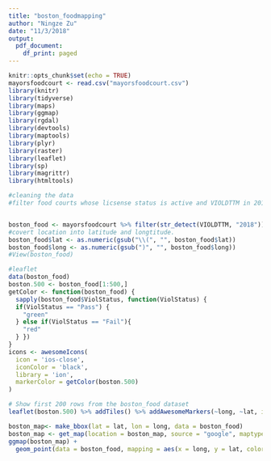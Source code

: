```yaml
---
title: "boston_foodmapping"
author: "Ningze Zu"
date: "11/3/2018"
output:
  pdf_document:
    df_print: paged
---
```


```r
knitr::opts_chunk$set(echo = TRUE)
mayorsfoodcourt <- read.csv("mayorsfoodcourt.csv")
library(knitr)
library(tidyverse)
library(maps)
library(ggmap)
library(rgdal)
library(devtools)
library(maptools)
library(plyr)
library(raster)
library(leaflet)
library(sp)
library(magrittr)
library(htmltools)
```


```r
#cleaning the data
#filter food courts whose licsense status is active and VIOLDTTM in 2018.


boston_food <- mayorsfoodcourt %>% filter(str_detect(VIOLDTTM, "2018")) %>% filter(LICSTATUS=="Active") %>% separate(Location, c("lat","long"),",") %>% filter(!is.na(long) & !is.na(lat))
#covert location into latitude and longtitude. 
boston_food$lat <- as.numeric(gsub("\\(", "", boston_food$lat))
boston_food$long <- as.numeric(gsub(")", "", boston_food$long))
#View(boston_food)

```

```r
#leaflet 
data(boston_food)
boston.500 <- boston_food[1:500,]
getColor <- function(boston_food) {
  sapply(boston_food$ViolStatus, function(ViolStatus) {
  if(ViolStatus == "Pass") {
    "green"
  } else if(ViolStatus == "Fail"){
    "red"
  } })
}
icons <- awesomeIcons(
  icon = 'ios-close',
  iconColor = 'black',
  library = 'ion',
  markerColor = getColor(boston.500)
)

# Show first 200 rows from the boston_food dataset
leaflet(boston.500) %>% addTiles() %>% addAwesomeMarkers(~long, ~lat, icon=icons, popup = ~as.character(businessName), label = ~as.character(ViolStatus)) %>% addProviderTiles(providers$Esri.NatGeoWorldMap)  %>%  addLegend("bottomright",colors=c("red","green"),labels = c("Fail","Pass"),title = "Violstatus", opacity = 1)

```


```r
boston_map<- make_bbox(lat = lat, lon = long, data = boston_food)
boston_map <- get_map(location = boston_map, source = "google", maptype = "hybrid")
ggmap(boston_map) + 
  geom_point(data = boston_food, mapping = aes(x = long, y = lat, color= ViolStatus))
```





